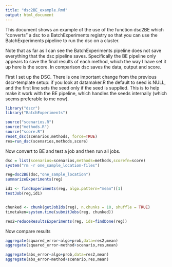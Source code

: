 ```yaml
---
title: "dsc2BE_example.Rmd"
output: html_document
---
```


This document shows an example of the use of the function dsc2BE
which "converts" a dsc to a BatchExperiments registry so that you can
use the BatchExperiments pipeline to run the dsc on a cluster.

Note that as far as I can see the BatchExperiments pipeline does not
save everything that the dsc pipeline saves. Specifically the BE pipeline
only appears to save the final results of each method, which the way I have
set it up here is the score. In comparison dsc saves the data, output and score.

First I set up the DSC. There is one important change from the previous
dscr-template setup: if you look at datamaker.R the default to seed is NULL,
and the first line sets the
seed only if the seed is supplied. This is to help make it work with
the BE pipeline, which handles the seeds internally (which seems preferable to me now).


```r
library("dscr")
library("BatchExperiments")

source("scenarios.R")
source("methods.R")
source("score.R")
reset_dsc(scenarios,methods, force=TRUE)
res=run_dsc(scenarios,methods,score)


```

Now convert to BE and test a job and then run all jobs. 
```r

dsc = list(scenarios=scenarios,methods=methods,scorefn=score)
system("rm -r one_sample_location-files")

reg=dsc2BE(dsc,"one_sample_location")
summarizeExperiments(reg)

id1 <- findExperiments(reg, algo.pattern="mean")[1]
testJob(reg,id1)


chunked <- chunk(getJobIds(reg), n.chunks = 10, shuffle = TRUE)
timetaken=system.time(submitJobs(reg, chunked))

res2=reduceResultsExperiments(reg, ids=findDone(reg))

```

Now compare results
```r
aggregate(squared_error~algo+prob,data=res2,mean)
aggregate(squared_error~method+scenario,res,mean)

aggregate(abs_error~algo+prob,data=res2,mean)
aggregate(abs_error~method+scenario,res,mean)

```

